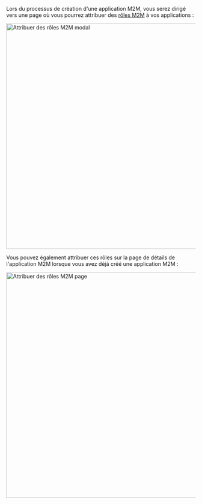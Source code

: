 Lors du processus de création d'une application M2M, vous serez dirigé vers une page où vous pourrez attribuer des [rôles M2M](/authorization/role-based-access-control/#configure-global-roles) à vos applications :

<img alt="Attribuer des rôles M2M modal" src="/img/assets/assign-m2m-roles-modal.png" width="600px" />

Vous pouvez également attribuer ces rôles sur la page de détails de l'application M2M lorsque vous avez déjà créé une application M2M :

<img alt="Attribuer des rôles M2M page" src="/img/assets/assign-m2m-roles-page.png" width="600px" />
